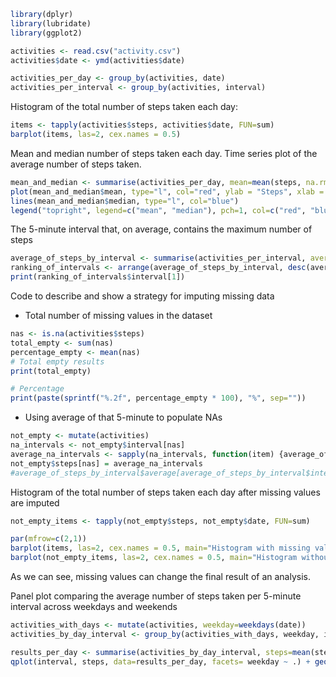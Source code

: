 ```r

library(dplyr)
library(lubridate)
library(ggplot2)
```



```r
activities <- read.csv("activity.csv")
activities$date <- ymd(activities$date)

activities_per_day <- group_by(activities, date)
activities_per_interval <- group_by(activities, interval)
```


Histogram of the total number of steps taken each day:

```r
items <- tapply(activities$steps, activities$date, FUN=sum)
barplot(items, las=2, cex.names = 0.5)
```

Mean and median number of steps taken each day. Time series plot of the average number of steps taken.

```r
mean_and_median <- summarise(activities_per_day, mean=mean(steps, na.rm = TRUE), n=median(steps, na.rm = TRUE))
plot(mean_and_median$mean, type="l", col="red", ylab = "Steps", xlab = "Day", las=2, main="Average number of steps taken")
lines(mean_and_median$median, type="l", col="blue")
legend("topright", legend=c("mean", "median"), pch=1, col=c("red", "blue"))
```

The 5-minute interval that, on average, contains the maximum number of steps
```r
average_of_steps_by_interval <- summarise(activities_per_interval, average=mean(steps, na.rm = TRUE))
ranking_of_intervals <- arrange(average_of_steps_by_interval, desc(average))
print(ranking_of_intervals$interval[1])
```

Code to describe and show a strategy for imputing missing data

- Total number of missing values in the dataset
```r
nas <- is.na(activities$steps)
total_empty <- sum(nas)
percentage_empty <- mean(nas)
# Total empty results
print(total_empty)

# Percentage
print(paste(sprintf("%.2f", percentage_empty * 100), "%", sep=""))
```

- Using average of that 5-minute to populate NAs
```r
not_empty <- mutate(activities)
na_intervals <- not_empty$interval[nas]
average_na_intervals <- sapply(na_intervals, function(item) {average_of_steps_by_interval$average[average_of_steps_by_interval$interval==item]})
not_empty$steps[nas] = average_na_intervals
#average_of_steps_by_interval$average[average_of_steps_by_interval$interval==0]
```


Histogram of the total number of steps taken each day after missing values are imputed
```r
not_empty_items <- tapply(not_empty$steps, not_empty$date, FUN=sum)

par(mfrow=c(2,1))
barplot(items, las=2, cex.names = 0.5, main="Histogram with missing values (NAs)")
barplot(not_empty_items, las=2, cex.names = 0.5, main="Histogram without missing values (NAs)")
```

As we can see, missing values can change the final result of an analysis.

Panel plot comparing the average number of steps taken per 5-minute interval across weekdays and weekends

```r
activities_with_days <- mutate(activities, weekday=weekdays(date))
activities_by_day_interval <- group_by(activities_with_days, weekday, interval)

results_per_day <- summarise(activities_by_day_interval, steps=mean(steps, na.rm=TRUE))
qplot(interval, steps, data=results_per_day, facets= weekday ~ .) + geom_line()
```
